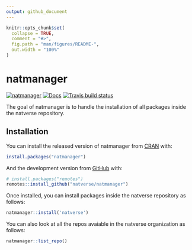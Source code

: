 ```yaml
---
output: github_document
---
```


<!-- README.md is generated from README.Rmd. Please edit that file -->

```r
knitr::opts_chunk$set(
  collapse = TRUE,
  comment = "#>",
  fig.path = "man/figures/README-",
  out.width = "100%"
)
```

# natmanager

<!-- badges: start -->
[![natmanager](https://img.shields.io/badge/natmanager-Part%20of%20the%20natverse-a241b6)](https://natverse.github.io)
[![Docs](https://img.shields.io/badge/docs-100%25-brightgreen.svg)](https://natverse.github.io/natmanager/reference/)
[![Travis build status](https://travis-ci.org/natverse/natmanager.svg?branch=master)](https://travis-ci.org/natverse/natmanager)
<!-- badges: end -->

The goal of natmanager is to handle the installation of all packages inside the natverse repository.

## Installation

You can install the released version of natmanager from [CRAN](https://CRAN.R-project.org) with:

``` r
install.packages("natmanager")
```

And the development version from [GitHub](https://github.com/) with:

``` r
# install.packages("remotes")
remotes::install_github("natverse/natmanager")
```
Once installed, you can install packages inside the natverse repository as follows:

```r
natmanager::install('natverse')
```

You can also look at all the repos avaiable in the natverse organization as follows:

```r
natmanager::list_repo()
```

